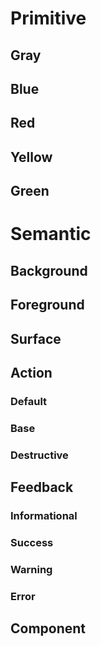 
<Meta title="Design Tokens/Colors" />

# Primitive

## Gray
<ColorPalette>
  <ColorItem
    title="Base"
    subtitle=""
    colors={{
      Black: Colors.vadsColorBlack,
      White: Colors.vadsColorWhite,
    }}
  />
  <ColorItem
    title="Base"
    subtitle=""
    colors={{
      Darkest: Colors.vadsColorBaseDarkest,
      Darker: Colors.vadsColorBaseDarker,
      Dark: Colors.vadsColorBaseDark,
      Light: Colors.vadsColorBaseLight,
      Lighter: Colors.vadsColorBaseLighter,
      Lightest: Colors.vadsColorBaseLightest,
    }}
  />
  <ColorItem
    title="Gray"
    subtitle=""
    colors={{
      WarmDark: Colors.vadsColorGrayWarmDark,
      Medium: Colors.vadsColorGrayMedium,
      WarmLight: Colors.vadsColorGrayWarmLight,
      LightAlt: Colors.vadsColorGrayLightAlt,
      CoolLight: Colors.vadsColorGrayCoolLight,
    }}
  />
  <ColorItem
    title="USWDS"
    subtitle=""
    colors={{
      Gray90: Colors.uswdsSystemColorGray90,
      Gray80: Colors.uswdsSystemColorGray80,
      Gray30: Colors.uswdsSystemColorGray30,
    }}
  />
</ColorPalette>

## Blue
<ColorPalette>
  <ColorItem
    title="Primary"
    subtitle=""
    colors={{
      Darker: Colors.vadsColorPrimaryDarker,
      Dark: Colors.vadsColorPrimaryDark,
      Default: Colors.vadsColorPrimary,
      Light: Colors.vadsColorPrimaryLight,
      Lighter: Colors.vadsColorPrimaryLighter,
    }}
  />
  <ColorItem
    title="Primary Alt"
    subtitle=""
    colors={{
      Darkest: Colors.vadsColorPrimaryAltDarkest,
      Dark: Colors.vadsColorPrimaryAltDark,
      Default: Colors.vadsColorPrimaryAlt,
      Light: Colors.vadsColorPrimaryAltLight,
      Lightest: Colors.vadsColorPrimaryAltLightest,
    }}
  />
  <ColorItem
    title="Blue Cool"
    subtitle=""
    colors={{
      BlueCool: Colors.vadsColorBlueCool,
      BlueCoolLight: Colors.vadsColorBlueCoolLight,
      BlueCoolLightest: Colors.vadsColorBlueCoolLightest,
    }}
  />
  <ColorItem
    title="USWDS"
    subtitle=""
    colors={{
      BlueVivid80: Colors.uswdsSystemColorBlueVivid80,
      BlueVivid30: Colors.uswdsSystemColorBlueVivid30,
    }}
  />
</ColorPalette>

## Red
<ColorPalette>
  <ColorItem
    title="Secondary"
    subtitle=""
    colors={{
      Darkest: Colors.vadsColorSecondaryDarkest,
      Dark: Colors.vadsColorSecondaryDark,
      Default: Colors.vadsColorSecondary,
      Light: Colors.vadsColorSecondaryLight,
      Lightest: Colors.vadsColorSecondaryLightest,
    }}
  />
  <ColorItem
    title="USWDS"
    subtitle=""
    colors={{
      RedVivid80: Colors.uswdsSystemColorRedVivid80,
      RedVivid40: Colors.uswdsSystemColorRedVivid40,
    }}
  />
</ColorPalette>

## Yellow
<ColorPalette>
  <ColorItem
    title="Gold"
    subtitle=""
    colors={{
      Lighter: Colors.vadsColorGoldLighter,
      Lightest: Colors.vadsColorGoldLightest,
    }}
  />
  <ColorItem
    title="USWDS"
    subtitle=""
    colors={{
      YellowVivid80: Colors.uswdsSystemColorYellowVivid80,
      YellwoVivid20: Colors.uswdsSystemColorYellowVivid20,
    }}
  />
</ColorPalette>

## Green
<ColorPalette>
  <ColorItem
    title="Green"
    subtitle=""
    colors={{
      Lighter: Colors.vadsColorGreenLight,
      Lightest: Colors.vadsColorGreenLighter,
    }}
  />
  <ColorItem
    title="USWDS"
    subtitle=""
    colors={{
      GreenCoolVivid80: Colors.uswdsSystemColorGreenCoolVivid80,
    }}
  />
</ColorPalette>

# Semantic

## Background
<ColorPalette>
  <ColorItem
    title="vadsColorBackgroundDefault"
    subtitle=""
    colors={{
      OnLight: Colors.vadsColorBackgroundDefaultOnLight,
      OnDark: Colors.vadsColorBgDefaultOnDark,
    }}
  />
</ColorPalette>

## Foreground
<ColorPalette>
  <ColorItem
    title="vadsColorForegroundDefault"
    subtitle=""
    colors={{
      OnLight: Colors.vadsColorForegroundDefaultOnLight,
      OnDark: Colors.vadsColorForegroundDefaultOnDark,
    }}
  />
  <ColorItem
    title="vadsColorForegroundInverse"
    subtitle=""
    colors={{
      OnLight: Colors.vadsColorForegroundInverseOnLight,
      OnDark: Colors.vadsColorForegroundInverseOnDark,
    }}
  />
</ColorPalette>

## Surface
<ColorPalette>
  <ColorItem
    title="vadsColorSurfaceDefault"
    subtitle=""
    colors={{
      OnLight: Colors.vadsColorSurfaceDefaultOnLight,
      OnDark: Colors.vadsColorSurfaceDefaultOnDark,
    }}
  />
  <ColorItem
    title="vadsColorSurfaceInverse"
    subtitle=""
    colors={{
      OnLight: Colors.vadsColorSurfaceInverseOnLight,
      OnDark: Colors.vadsColorSurfaceInverseOnDark,
    }}
  />
  <ColorItem
    title="vadsColorSurfaceSecondary"
    subtitle=""
    colors={{
      OnLight: Colors.vadsColorSurfaceSecondaryOnLight,
      OnDark: Colors.vadsColorSurfaceSecondaryOnDark,
    }}
  />
</ColorPalette>

## Action
<ColorPalette>
  <ColorItem
    title="vadsColorActionForegroundInverse"
    subtitle=""
    colors={{
      OnLight: Colors.vadsColorActionForegroundInverseOnLight,
      OnDark: Colors.vadsColorActionForegroundInverseOnDark,
    }}
  />
</ColorPalette>

### Default
<ColorPalette>
  <ColorItem
    title="vadsColorActionForegroundDefault"
    subtitle=""
    colors={{
      OnLight: Colors.vadsColorActionForegroundDefaultOnLight,
      OnDark: Colors.vadsColorActionForegroundDefaultOnDark,
    }}
  />
  <ColorItem
    title="vadsColorActionForegroundDefaultActive"
    subtitle=""
    colors={{
      OnLight: Colors.vadsColorActionForegroundDefaultActiveOnLight,
      OnDark: Colors.vadsColorActionForegroundDefaultActiveOnDark,
    }}
  />
  <ColorItem
    title="vadsColorActionSurfaceDefault"
    subtitle=""
    colors={{
      OnLight: Colors.vadsColorActionSurfaceDefaultOnLight,
      OnDark: Colors.vadsColorActionSurfaceDefaultOnDark,
    }}
  />
  <ColorItem
    title="vadsColorActionSurfaceDefaultActive"
    subtitle=""
    colors={{
      OnLight: Colors.vadsColorActionSurfaceDefaultActiveOnLight,
      OnDark: Colors.vadsColorActionSurfaceDefaultActiveOnDark,
    }}
  />
  <ColorItem
    title="vadsColorActionBorderDefault"
    subtitle=""
    colors={{
      OnLight: Colors.vadsColorActionBorderDefaultOnLight,
      OnDark: Colors.vadsColorActionBorderDefaultOnDark,
    }}
  />
  <ColorItem
    title="vadsColorActionBorderDefaultActive"
    subtitle=""
    colors={{
      OnLight: Colors.vadsColorActionBorderDefaultActiveOnLight,
      OnDark: Colors.vadsColorActionBorderDefaultActiveOnDark,
    }}
  />
</ColorPalette>

### Base
<ColorPalette>
  <ColorItem
    title="vadsColorActionForegroundBase"
    subtitle=""
    colors={{
      OnLight: Colors.vadsColorActionForegroundBaseOnLight,
      OnDark: Colors.vadsColorActionForegroundBaseOnDark,
    }}
  />
  <ColorItem
    title="vadsColorActionForegroundBaseActive"
    subtitle=""
    colors={{
      OnLight: Colors.vadsColorActionForegroundBaseActiveOnLight,
      OnDark: Colors.vadsColorActionForegroundBaseActiveOnDark,
    }}
  />
  <ColorItem
    title="vadsColorActionSurfaceBase"
    subtitle=""
    colors={{
      OnLight: Colors.vadsColorActionSurfaceBaseOnLight,
      OnDark: Colors.vadsColorActionSurfaceBaseOnDark,
    }}
  />
  <ColorItem
    title="vadsColorActionSurfaceBaseActive"
    subtitle=""
    colors={{
      OnLight: Colors.vadsColorActionSurfaceBaseActiveOnLight,
      OnDark: Colors.vadsColorActionSurfaceBaseActiveOnDark,
    }}
  />
  <ColorItem
    title="vadsColorActionBorderBase"
    subtitle=""
    colors={{
      OnLight: Colors.vadsColorActionBorderBaseOnLight,
      OnDark: Colors.vadsColorActionBorderBaseOnDark,
    }}
  />
  <ColorItem
    title="vadsColorActionBorderBaseActive"
    subtitle=""
    colors={{
      OnLight: Colors.vadsColorActionBorderBaseActiveOnLight,
      OnDark: Colors.vadsColorActionBorderBaseActiveOnDark,
    }}
  />
</ColorPalette>

### Destructive
<ColorPalette>
  <ColorItem
    title="vadsColorActionSurfaceDestructive"
    subtitle=""
    colors={{
      OnLight: Colors.vadsColorActionSurfaceDestructiveOnLight,
      OnDark: Colors.vadsColorActionSurfaceDestructiveOnDark,
    }}
  />
  <ColorItem
    title="vadsColorActionSurfaceDestructiveActive"
    subtitle=""
    colors={{
      OnLight: Colors.vadsColorActionSurfaceDestructiveActiveOnLight,
      OnDark: Colors.vadsColorActionSurfaceDestructiveActiveOnDark,
    }}
  />
</ColorPalette>

## Feedback
### Informational
<ColorPalette>
  <ColorItem
    title="vadsColorFeedbackSurfaceInfo"
    subtitle=""
    colors={{
      OnLight: Colors.vadsColorFeedbackSurfaceInfoOnLight,
      OnDark: Colors.vadsColorFeedbackSurfaceInfoOnDark,
    }}
  />
  <ColorItem
    title="vadsColorFeedbackBorderInfo"
    subtitle=""
    colors={{
      OnLight: Colors.vadsColorFeedbackBorderInfoOnLight,
      OnDark: Colors.vadsColorFeedbackBorderInfoOnDark,
    }}
  />
</ColorPalette>

### Success
<ColorPalette>
  <ColorItem
    title="vadsColorFeedbackSurfaceSuccess"
    subtitle=""
    colors={{
      OnLight: Colors.vadsColorFeedbackSurfaceSuccessOnLight,
      OnDark: Colors.vadsColorFeedbackSurfaceSuccessOnDark,
    }}
  />
  <ColorItem
    title="vadsColorFeedbackBorderSuccess"
    subtitle=""
    colors={{
      OnLight: Colors.vadsColorFeedbackBorderSuccessOnLight,
      OnDark: Colors.vadsColorFeedbackBorderSuccessOnDark,
    }}
  />
</ColorPalette>

### Warning
<ColorPalette>
  <ColorItem
    title="vadsColorFeedbackSurfaceWarning"
    subtitle=""
    colors={{
      OnLight: Colors.vadsColorFeedbackSurfaceWarningOnLight,
      OnDark: Colors.vadsColorFeedbackSurfaceWarningOnDark,
    }}
  />
  <ColorItem
    title="vadsColorFeedbackBorderWarning"
    subtitle=""
    colors={{
      OnLight: Colors.vadsColorFeedbackBorderWarningOnLight,
      OnDark: Colors.vadsColorFeedbackBorderWarningOnDark,
    }}
  />
</ColorPalette>

### Error
<ColorPalette>
  <ColorItem
    title="vadsColorFeedbackSurfaceError"
    subtitle=""
    colors={{
      OnLight: Colors.vadsColorFeedbackSurfaceErrorOnLight,
      OnDark: Colors.vadsColorFeedbackSurfaceErrorOnDark,
    }}
  />
  <ColorItem
    title="vadsColorFeedbackBorderError"
    subtitle=""
    colors={{
      OnLight: Colors.vadsColorFeedbackBorderErrorOnLight,
      OnDark: Colors.vadsColorFeedbackBorderErrorOnDark,
    }}
  />
</ColorPalette>


## Component
<ColorPalette>
  <ColorItem
    title="vadsSegmentedControlColorSurfaceSelected"
    subtitle=""
    colors={{
      OnLight: Colors.vadsSegmentedControlColorSurfaceSelectedOnLight,
      OnDark: Colors.vadsSegmentedControlColorSurfaceSelectedOnDark,
    }}
  />
</ColorPalette>